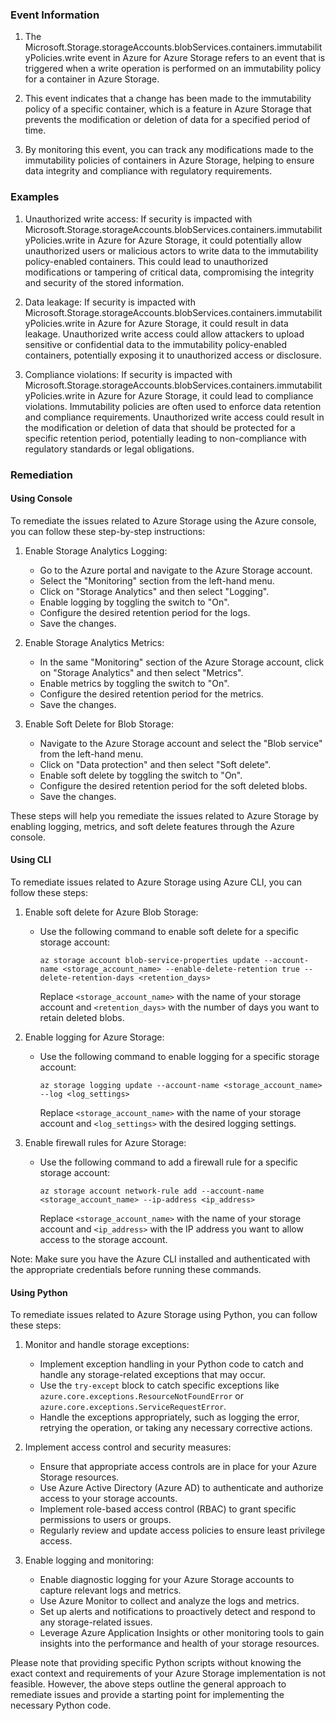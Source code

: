 
### Event Information

1. The Microsoft.Storage.storageAccounts.blobServices.containers.immutabilityPolicies.write event in Azure for Azure Storage refers to an event that is triggered when a write operation is performed on an immutability policy for a container in Azure Storage.

2. This event indicates that a change has been made to the immutability policy of a specific container, which is a feature in Azure Storage that prevents the modification or deletion of data for a specified period of time.

3. By monitoring this event, you can track any modifications made to the immutability policies of containers in Azure Storage, helping to ensure data integrity and compliance with regulatory requirements.


### Examples

1. Unauthorized write access: If security is impacted with Microsoft.Storage.storageAccounts.blobServices.containers.immutabilityPolicies.write in Azure for Azure Storage, it could potentially allow unauthorized users or malicious actors to write data to the immutability policy-enabled containers. This could lead to unauthorized modifications or tampering of critical data, compromising the integrity and security of the stored information.

2. Data leakage: If security is impacted with Microsoft.Storage.storageAccounts.blobServices.containers.immutabilityPolicies.write in Azure for Azure Storage, it could result in data leakage. Unauthorized write access could allow attackers to upload sensitive or confidential data to the immutability policy-enabled containers, potentially exposing it to unauthorized access or disclosure.

3. Compliance violations: If security is impacted with Microsoft.Storage.storageAccounts.blobServices.containers.immutabilityPolicies.write in Azure for Azure Storage, it could lead to compliance violations. Immutability policies are often used to enforce data retention and compliance requirements. Unauthorized write access could result in the modification or deletion of data that should be protected for a specific retention period, potentially leading to non-compliance with regulatory standards or legal obligations.

### Remediation

#### Using Console

To remediate the issues related to Azure Storage using the Azure console, you can follow these step-by-step instructions:

1. Enable Storage Analytics Logging:
   - Go to the Azure portal and navigate to the Azure Storage account.
   - Select the "Monitoring" section from the left-hand menu.
   - Click on "Storage Analytics" and then select "Logging".
   - Enable logging by toggling the switch to "On".
   - Configure the desired retention period for the logs.
   - Save the changes.

2. Enable Storage Analytics Metrics:
   - In the same "Monitoring" section of the Azure Storage account, click on "Storage Analytics" and then select "Metrics".
   - Enable metrics by toggling the switch to "On".
   - Configure the desired retention period for the metrics.
   - Save the changes.

3. Enable Soft Delete for Blob Storage:
   - Navigate to the Azure Storage account and select the "Blob service" from the left-hand menu.
   - Click on "Data protection" and then select "Soft delete".
   - Enable soft delete by toggling the switch to "On".
   - Configure the desired retention period for the soft deleted blobs.
   - Save the changes.

These steps will help you remediate the issues related to Azure Storage by enabling logging, metrics, and soft delete features through the Azure console.

#### Using CLI

To remediate issues related to Azure Storage using Azure CLI, you can follow these steps:

1. Enable soft delete for Azure Blob Storage:
   - Use the following command to enable soft delete for a specific storage account:
     ```
     az storage account blob-service-properties update --account-name <storage_account_name> --enable-delete-retention true --delete-retention-days <retention_days>
     ```
     Replace `<storage_account_name>` with the name of your storage account and `<retention_days>` with the number of days you want to retain deleted blobs.

2. Enable logging for Azure Storage:
   - Use the following command to enable logging for a specific storage account:
     ```
     az storage logging update --account-name <storage_account_name> --log <log_settings>
     ```
     Replace `<storage_account_name>` with the name of your storage account and `<log_settings>` with the desired logging settings.

3. Enable firewall rules for Azure Storage:
   - Use the following command to add a firewall rule for a specific storage account:
     ```
     az storage account network-rule add --account-name <storage_account_name> --ip-address <ip_address>
     ```
     Replace `<storage_account_name>` with the name of your storage account and `<ip_address>` with the IP address you want to allow access to the storage account.

Note: Make sure you have the Azure CLI installed and authenticated with the appropriate credentials before running these commands.

#### Using Python

To remediate issues related to Azure Storage using Python, you can follow these steps:

1. Monitor and handle storage exceptions:
   - Implement exception handling in your Python code to catch and handle any storage-related exceptions that may occur.
   - Use the `try-except` block to catch specific exceptions like `azure.core.exceptions.ResourceNotFoundError` or `azure.core.exceptions.ServiceRequestError`.
   - Handle the exceptions appropriately, such as logging the error, retrying the operation, or taking any necessary corrective actions.

2. Implement access control and security measures:
   - Ensure that appropriate access controls are in place for your Azure Storage resources.
   - Use Azure Active Directory (Azure AD) to authenticate and authorize access to your storage accounts.
   - Implement role-based access control (RBAC) to grant specific permissions to users or groups.
   - Regularly review and update access policies to ensure least privilege access.

3. Enable logging and monitoring:
   - Enable diagnostic logging for your Azure Storage accounts to capture relevant logs and metrics.
   - Use Azure Monitor to collect and analyze the logs and metrics.
   - Set up alerts and notifications to proactively detect and respond to any storage-related issues.
   - Leverage Azure Application Insights or other monitoring tools to gain insights into the performance and health of your storage resources.

Please note that providing specific Python scripts without knowing the exact context and requirements of your Azure Storage implementation is not feasible. However, the above steps outline the general approach to remediate issues and provide a starting point for implementing the necessary Python code.

